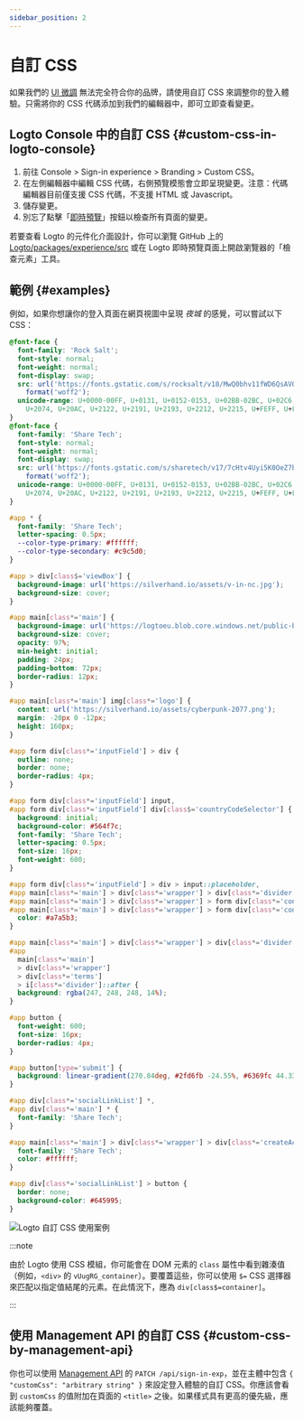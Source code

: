 ```yaml
---
sidebar_position: 2
---
```


# 自訂 CSS

如果我們的 [UI 微調](/customization/match-your-brand) 無法完全符合你的品牌，請使用自訂 CSS 來調整你的登入體驗。只需將你的 CSS 代碼添加到我們的編輯器中，即可立即查看變更。

## Logto Console 中的自訂 CSS \{#custom-css-in-logto-console}

1. 前往 <CloudLink to="/sign-in-experience/branding">Console > Sign-in experience > Branding > Custom CSS</CloudLink>。
2. 在左側編輯器中編輯 CSS 代碼，右側預覽模態會立即呈現變更。注意：代碼編輯器目前僅支援 CSS 代碼，不支援 HTML 或 Javascript。
3. 儲存變更。
4. 別忘了點擊「[即時預覽](/customization/live-preview)」按鈕以檢查所有頁面的變更。

若要查看 Logto 的元件化介面設計，你可以瀏覽 GitHub 上的 [Logto/packages/experience/src](https://github.com/logto-io/logto/tree/master/packages/experience/src) 或在 Logto 即時預覽頁面上開啟瀏覽器的「檢查元素」工具。

## 範例 \{#examples}

例如，如果你想讓你的登入頁面在網頁視圖中呈現 _夜城_ 的感覺，可以嘗試以下 CSS：

```css
@font-face {
  font-family: 'Rock Salt';
  font-style: normal;
  font-weight: normal;
  font-display: swap;
  src: url('https://fonts.gstatic.com/s/rocksalt/v18/MwQ0bhv11fWD6QsAVOZrt0M6p7NGrQ.woff2')
    format('woff2');
  unicode-range: U+0000-00FF, U+0131, U+0152-0153, U+02BB-02BC, U+02C6, U+02DA, U+02DC, U+2000-206F,
    U+2074, U+20AC, U+2122, U+2191, U+2193, U+2212, U+2215, U+FEFF, U+FFFD;
}
@font-face {
  font-family: 'Share Tech';
  font-style: normal;
  font-weight: normal;
  font-display: swap;
  src: url('https://fonts.gstatic.com/s/sharetech/v17/7cHtv4Uyi5K0OeZ7bohU8H0JmBUhfrE.woff2')
    format('woff2');
  unicode-range: U+0000-00FF, U+0131, U+0152-0153, U+02BB-02BC, U+02C6, U+02DA, U+02DC, U+2000-206F,
    U+2074, U+20AC, U+2122, U+2191, U+2193, U+2212, U+2215, U+FEFF, U+FFFD;
}

#app * {
  font-family: 'Share Tech';
  letter-spacing: 0.5px;
  --color-type-primary: #ffffff;
  --color-type-secondary: #c9c5d0;
}

#app > div[class$='viewBox'] {
  background-image: url('https://silverhand.io/assets/v-in-nc.jpg');
  background-size: cover;
}

#app main[class*='main'] {
  background-image: url('https://logtoeu.blob.core.windows.net/public-blobs/g3cp4y/m-g3cp4y/2024/01/02/w9j0x57g/gentle-universe.png');
  background-size: cover;
  opacity: 97%;
  min-height: initial;
  padding: 24px;
  padding-bottom: 72px;
  border-radius: 12px;
}

#app main[class*='main'] img[class*='logo'] {
  content: url('https://silverhand.io/assets/cyberpunk-2077.png');
  margin: -20px 0 -12px;
  height: 160px;
}

#app form div[class*='inputField'] > div {
  outline: none;
  border: none;
  border-radius: 4px;
}

#app form div[class*='inputField'] input,
#app form div[class*='inputField'] div[class$='countryCodeSelector'] {
  background: initial;
  background-color: #564f7c;
  font-family: 'Share Tech';
  letter-spacing: 0.5px;
  font-size: 16px;
  font-weight: 600;
}

#app form div[class*='inputField'] > div > input::placeholder,
#app main[class*='main'] > div[class*='wrapper'] > div[class*='divider'],
#app main[class*='main'] > div[class*='wrapper'] > form div[class*='content'],
#app main[class*='main'] > div[class*='wrapper'] > form div[class*='content'] > span {
  color: #a7a5b3;
}

#app main[class*='main'] > div[class*='wrapper'] > div[class*='divider'] > i[class*='line'],
#app
  main[class*='main']
  > div[class*='wrapper']
  > div[class*='terms']
  > i[class*='divider']::after {
  background: rgba(247, 248, 248, 14%);
}

#app button {
  font-weight: 600;
  font-size: 16px;
  border-radius: 4px;
}

#app button[type='submit'] {
  background: linear-gradient(270.84deg, #2fd6fb -24.55%, #6369fc 44.33%, #a741eb 119.2%), #5d34f2;
}

#app div[class*='socialLinkList'] *,
#app div[class*='main'] * {
  font-family: 'Share Tech';
}

#app main[class*='main'] > div[class*='wrapper'] > div[class*='createAccount'] {
  font-family: 'Share Tech';
  color: #ffffff;
}

#app div[class*='socialLinkList'] > button {
  border: none;
  background-color: #645995;
}
```

<img src="/img/assets/logto-custom-css-use-case.png" alt="Logto 自訂 CSS 使用案例" />

:::note

由於 Logto 使用 CSS 模組，你可能會在 DOM 元素的 `class` 屬性中看到雜湊值（例如，`<div>` 的 `vUugRG_container`）。要覆蓋這些，你可以使用 `$=` CSS 選擇器來匹配以指定值結尾的元素。在此情況下，應為 `div[class$=container]`。

:::

## 使用 Management API 的自訂 CSS \{#custom-css-by-management-api}

你也可以使用 [Management API](https://openapi.logto.io/operation/operation-uploadcustomuiassets) 的 `PATCH /api/sign-in-exp`，並在主體中包含 `{ "customCss": "arbitrary string" }` 來設定登入體驗的自訂 CSS。你應該會看到 `customCss` 的值附加在頁面的 `<title>` 之後。如果樣式具有更高的優先級，應該能夠覆蓋。
